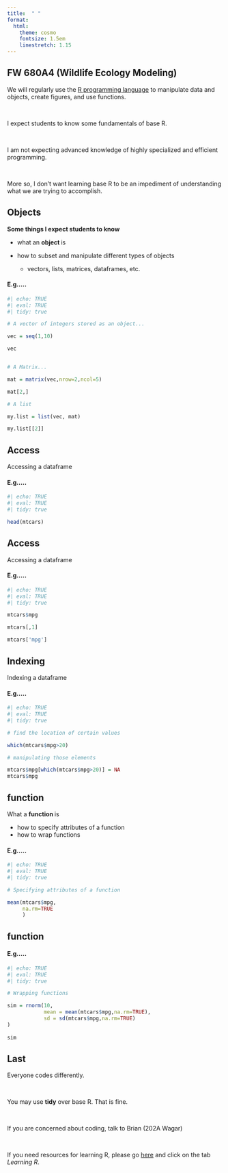 ```yaml
---
title:  " "
format:
  html: 
    theme: cosmo
    fontsize: 1.5em
    linestretch: 1.15
---
```



## FW 680A4 (Wildlife Ecology Modeling)

We will regularly use the [R programming language](https://www.r-project.org/about.html) to manipulate data and objects, create figures, and use functions.


<br>

I expect students to know some fundamentals of base R.


<br>

I am not expecting advanced knowledge of highly specialized and efficient programming.


<br>

More so, I don't want learning base R to be an impediment of understanding what we are trying to accomplish.


## Objects {.scrollable}

**Some things I expect students to know**

- what an **object ** is

- how to subset and manipulate different types of objects

  - vectors, lists, matrices, dataframes, etc.

#### E.g.....

::: {.fragment}

```r
#| echo: TRUE
#| eval: TRUE
#| tidy: true

# A vector of integers stored as an object...

vec = seq(1,10)

vec


# A Matrix...

mat = matrix(vec,nrow=2,ncol=5)

mat[2,]

# A list

my.list = list(vec, mat)

my.list[[2]]

```

:::

## Access {.scrollable}

Accessing a dataframe

#### E.g.....

```r
#| echo: TRUE
#| eval: TRUE
#| tidy: true

head(mtcars)
```

## Access {.scrollable}

Accessing a dataframe

#### E.g.....

```r
#| echo: TRUE
#| eval: TRUE
#| tidy: true

mtcars$mpg

mtcars[,1]

mtcars['mpg']
```


## Indexing {.scrollable}

Indexing a dataframe

#### E.g.....

```r
#| echo: TRUE
#| eval: TRUE
#| tidy: true

# find the location of certain values

which(mtcars$mpg>20)

# manipulating those elements

mtcars$mpg[which(mtcars$mpg>20)] = NA
mtcars$mpg

```

## function {.scrollable}

What a **function ** is

  - how to specify attributes of a function
  - how to wrap functions

#### E.g.....

::: {.fragment}

```r
#| echo: TRUE
#| eval: TRUE
#| tidy: true

# Specifying attributes of a function

mean(mtcars$mpg,
     na.rm=TRUE
     )
```

:::

## function {.scrollable}

#### E.g.....

```r
#| echo: TRUE
#| eval: TRUE
#| tidy: true

# Wrapping functions

sim = rnorm(10, 
            mean = mean(mtcars$mpg,na.rm=TRUE),
            sd = sd(mtcars$mpg,na.rm=TRUE)
)
 
sim
```


## Last

Everyone codes differently.

<br>

You may use **tidy** over base R. That is fine. 

<br>

If you are concerned about coding, talk to Brian (202A Wagar)

<br>

If you need resources for learning R, please go [here](/FW680A4/) and click on the tab *Learning R*. 
